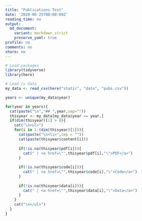 ```yaml
---
title: "Publications Test"
date: '2020-06-25T00:00:00Z'
reading_time: no
output:
  md_document:
    variant: markdown_strict
    preserve_yaml: true
profile: no
comments: no
share: no
---
```


```r

# Load packages
library(tidyverse)
library(here)

# Load cv data  
my_data <- read_csv(here("static", "data", "pubs.csv"))

years <- unique(my_data$year)

```


```r
for(year in years){
  cat(paste("\n","## ",year,sep=""))
  thisyear <- my_data[my_data$year == year,]
  if(dim(thisyear)[1] > 0){
    cat("\n<ul>")
    for(i in 1:(dim(thisyear)[1])){
      cat(paste("\n<li>",sep = ""))
      cat(paste(thisyear$content[i]))
      
      if(!is.na(thisyear$pdf[i])){
        cat(" | <a href=\"",thisyear$pdf[i],"\">PDF</a>")  
      }
      
      if(!is.na(thisyear$code[i])){
        cat(" | <a href=\"",thisyear$code[i],"\">Code</a>")  
      }
      
      if(!is.na(thisyear$data[i])){
        cat(" | <a href=\"",thisyear$data[i],"\">Data</a>")  
      }
    }
    cat("\n</ul>")
  }
}
```
